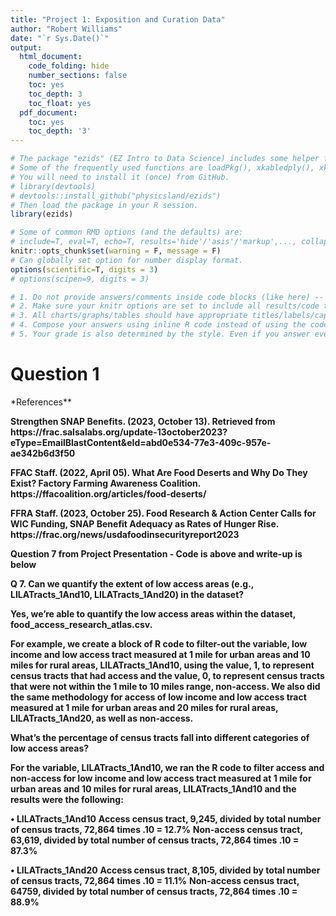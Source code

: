 ```yaml
---
title: "Project 1: Exposition and Curation Data"
author: "Robert Williams"
date: "`r Sys.Date()`"
output:
  html_document:
    code_folding: hide
    number_sections: false
    toc: yes
    toc_depth: 3
    toc_float: yes
  pdf_document:
    toc: yes
    toc_depth: '3'
---
```


```r
# The package "ezids" (EZ Intro to Data Science) includes some helper functions we developed for the course. 
# Some of the frequently used functions are loadPkg(), xkabledply(), xkablesummary(), uzscale(), etc.
# You will need to install it (once) from GitHub.
# library(devtools)
# devtools::install_github("physicsland/ezids")
# Then load the package in your R session.
library(ezids)
```


```r
# Some of common RMD options (and the defaults) are: 
# include=T, eval=T, echo=T, results='hide'/'asis'/'markup',..., collapse=F, warning=T, message=T, error=T, cache=T, fig.width=6, fig.height=4, fig.dim=c(6,4) #inches, fig.align='left'/'center','right', 
knitr::opts_chunk$set(warning = F, message = F)
# Can globally set option for number display format.
options(scientific=T, digits = 3) 
# options(scipen=9, digits = 3) 
```

```r
# 1. Do not provide answers/comments inside code blocks (like here) -- those are notes between coders/self and will be ignored for grading. 
# 2. Make sure your knitr options are set to include all results/code to be graded in the final document.
# 3. All charts/graphs/tables should have appropriate titles/labels/captions. 
# 4. Compose your answers using inline R code instead of using the code-block output as much as you can. 
# 5. Your grade is also determined by the style. Even if you answer everything correctly, but the .html does not look appealing, you will not get full credit. Pay attention to the details that we mentioned in class/homework and in previous sample .Rmd files. For example, how to use #, ##, ###, ..., bold face, italics, inline codes, tables, ..., {results = "asis"}, use of colors in plots/ggplots, and so forth.
```



# Question 1  



*References**

**Strengthen SNAP Benefits. (2023, October 13). Retrieved from https://frac.salsalabs.org/update-13october2023?eType=EmailBlastContent&eId=abd0e534-77e3-409c-957e-ae342b6d3f50**

**FFAC Staff. (2022, April 05). What Are Food Deserts and Why Do They Exist? Factory Farming Awareness Coalition. https://ffacoalition.org/articles/food-deserts/**

**FFRA Staff. (2023, October 25). Food Research & Action Center Calls for WIC Funding, SNAP Benefit Adequacy as Rates of Hunger Rise. https://frac.org/news/usdafoodinsecurityreport2023**


**Question 7 from Project Presentation - Code is above and write-up is below**

**Q 7.  Can we quantify the extent of low access areas (e.g., LILATracts_1And10, LILATracts_1And20) in the dataset?**

**Yes, we’re able to quantify the low access areas within the dataset, food_access_research_atlas.csv.**

**For example, we create a block of R code to filter-out the variable, low income and low access tract measured at 1 mile for urban areas and 10 miles for rural areas, LILATracts_1And10, using the value, 1, to represent census tracts that had access and the value, 0, to represent census tracts that were not within the 1 mile to 10 miles range, non-access. We also did the same methodology for access of low income and low access tract measured at 1 mile for urban areas and 20 miles for rural areas, LILATracts_1And20, as well as non-access.**

**What’s the percentage of census tracts fall into different categories of low access areas?**

**For the variable, LILATracts_1And10, we ran the R code to filter access and non-access for low income and low access tract measured at 1 mile for urban areas and 10 miles for rural areas, LILATracts_1And10 and the results were the following:**

**•	LILATracts_1And10**
**Access census tract, 9,245, divided by total number of census tracts, 72,864  times .10 = 12.7%**
**Non-access census tract, 63,619, divided by total number of census tracts, 72,864  times .10 = 87.3%**

**•	LILATracts_1And20**
**Access census tract, 8,105, divided by total number of census tracts, 72,864  times .10 = 11.1%**
**Non-access census tract, 64759, divided by total number of census tracts, 72,864  times .10 = 88.9%**








